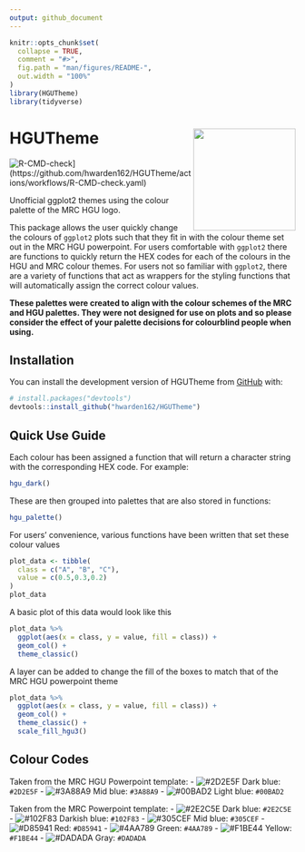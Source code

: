 ```yaml
---
output: github_document
---
```


<!-- README.md is generated from README.Rmd. Please edit that file -->

```r
knitr::opts_chunk$set(
  collapse = TRUE,
  comment = "#>",
  fig.path = "man/figures/README-",
  out.width = "100%"
)
library(HGUTheme)
library(tidyverse)
```

# HGUTheme <img src="man/figures/HGUHex.png" align="right" alt="" width="180" />

<!-- badges: start -->
![R-CMD-check](https://github.com/hwarden162/HGUTheme/actions/workflows/R-CMD-check.yaml/badge.svg)](https://github.com/hwarden162/HGUTheme/actions/workflows/R-CMD-check.yaml)
<!-- badges: end -->

Unofficial ggplot2 themes using the colour palette of the MRC HGU logo.

This package allows the user quickly change the colours of `ggplot2` plots such that they fit in with the colour theme set out in the MRC HGU powerpoint. For users comfortable with `ggplot2` there are functions to quickly return the HEX codes for each of the colours in the HGU and MRC colour themes. For users not so familiar with `ggplot2`, there are a variety of functions that act as wrappers for the styling functions that will automatically assign the correct colour values.

**These palettes were created to align with the colour schemes of the MRC and HGU palettes. They were not designed for use on plots and so please consider the effect of your palette decisions for colourblind people when using.**

## Installation

You can install the development version of HGUTheme from [GitHub](https://github.com/hwarden162/HGUTheme) with:

``` r
# install.packages("devtools")
devtools::install_github("hwarden162/HGUTheme")
```

## Quick Use Guide

Each colour has been assigned a function that will return a character string with the corresponding HEX code. For example:

```r
hgu_dark()
```

These are then grouped into palettes that are also stored in functions:

```r
hgu_palette()
```

For users' convenience, various functions have been written that set these colour values

```r
plot_data <- tibble(
  class = c("A", "B", "C"),
  value = c(0.5,0.3,0.2)
)
plot_data
```

A basic plot of this data would look like this

```r
plot_data %>%
  ggplot(aes(x = class, y = value, fill = class)) +
  geom_col() +
  theme_classic()
```

A layer can be added to change the fill of the boxes to match that of the MRC HGU powerpoint theme

```r
plot_data %>%
  ggplot(aes(x = class, y = value, fill = class)) +
  geom_col() +
  theme_classic() +
  scale_fill_hgu3()
```

## Colour Codes
Taken from the MRC HGU Powerpoint template:
- ![#2D2E5F](https://via.placeholder.com/15/2D2E5F/2D2E5F.png) Dark blue: `#2D2E5F`
- ![#3A88A9](https://via.placeholder.com/15/3A88A9/3A88A9.png) Mid blue: `#3A88A9`
- ![#00BAD2](https://via.placeholder.com/15/00BAD2/00BAD2) Light blue: `#00BAD2`

Taken from the MRC Powerpoint template:
- ![#2E2C5E](https://via.placeholder.com/15/2E2C5E/2E2C5E.png) Dark blue: `#2E2C5E`
- ![#102F83](https://via.placeholder.com/15/102F83/102F83.png) Darkish blue: `#102F83`
- ![#305CEF](https://via.placeholder.com/15/305CEF/305CEF.png) Mid blue: `#305CEF`
- ![#D85941](https://via.placeholder.com/15/D85941/D85941.png) Red: `#D85941`
- ![#4AA789](https://via.placeholder.com/15/4AA789/4AA789.png) Green: `#4AA789`
- ![#F1BE44](https://via.placeholder.com/15/F1BE44/F1BE44.png) Yellow: `#F1BE44`
- ![#DADADA](https://via.placeholder.com/15/DADADA/DADADA.png) Gray: `#DADADA`
